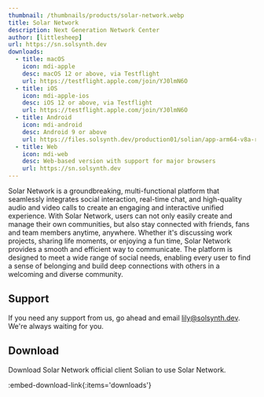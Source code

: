 ```yaml
---
thumbnail: /thumbnails/products/solar-network.webp
title: Solar Network
description: Next Generation Network Center
author: [littlesheep]
url: https://sn.solsynth.dev
downloads:
  - title: macOS
    icon: mdi-apple
    desc: macOS 12 or above, via Testflight
    url: https://testflight.apple.com/join/YJ0lmN6O
  - title: iOS
    icon: mdi-apple-ios
    desc: iOS 12 or above, via Testflight
    url: https://testflight.apple.com/join/YJ0lmN6O
  - title: Android
    icon: mdi-android
    desc: Android 9 or above
    url: https://files.solsynth.dev/production01/solian/app-arm64-v8a-release.apk
  - title: Web
    icon: mdi-web
    desc: Web-based version with support for major browsers
    url: https://sn.solsynth.dev
---
```


Solar Network is a groundbreaking, multi-functional platform that seamlessly integrates social interaction, real-time chat, and high-quality audio and video calls to create an engaging and interactive unified experience.
With Solar Network, users can not only easily create and manage their own communities, but also stay connected with friends, fans and team members anytime, anywhere.
Whether it's discussing work projects, sharing life moments, or enjoying a fun time, Solar Network provides a smooth and efficient way to communicate.
The platform is designed to meet a wide range of social needs, enabling every user to find a sense of belonging and build deep connections with others in a welcoming and diverse community.

## Support

If you need any support from us, go ahead and email [lily@solsynth.dev](mailto:lily@solsynth.dev). We're always waiting for you.

## Download

Download Solar Network official client Solian to use Solar Network.

:embed-download-link{:items='downloads'}
